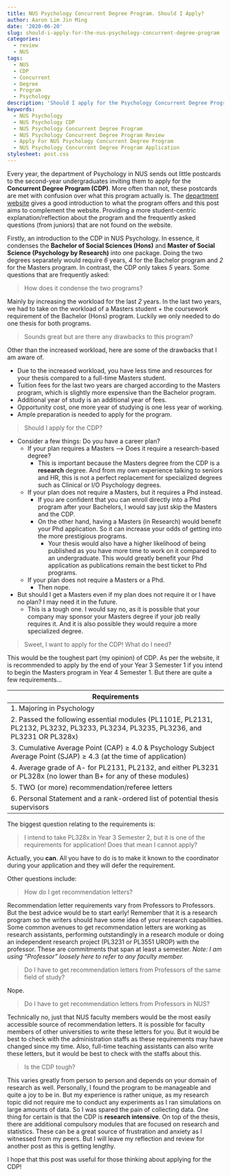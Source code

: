 ```yaml
---
title: NUS Psychology Concurrent Degree Program. Should I Apply?
author: Aaron Lim Jin Ming
date: '2020-06-20'
slug: should-i-apply-for-the-nus-psychology-concurrent-degree-program
categories:
  - review
  - NUS
tags:
  - NUS
  - CDP
  - Concurrent
  - Degree
  - Program
  - Psychology
description: 'Should I apply for the Psychology Concurrent Degree Program (CDP) offered in the National University of Singapore (NUS)?'
keywords: 
  - NUS Psychology
  - NUS Psychology CDP
  - NUS Psychology Concurrent Degree Program
  - NUS Psychology Concurrent Degree Program Review
  - Apply For NUS Psychology Concurrent Degree Program
  - NUS Psychology Concurrent Degree Program Application
stylesheet: post.css
---
```


Every year, the department of Psychology in NUS sends out little postcards to the second-year undergraduates inviting them to apply for the **Concurrent Degree Program (CDP)**. More often than not, these postcards are met with confusion over what this program actually is. The [department website](https://www.fas.nus.edu.sg/psy/prospective/index.html#concurrent) gives a good introduction to what the program offers and this post aims to complement the website. Providing a more student-centric explanation/reflection about the program and the frequently asked questions (from juniors) that are not found on the website.
 
Firstly, an introduction to the CDP in NUS Psychology. In essence, it condenses the **Bachelor of Social Sciences (Hons)** and **Master of Social Science (Psychology by Research)** into one package. Doing the two degrees separately would require *6* years, *4* for the Bachelor program and *2* for the Masters program. In contrast, the CDP only takes *5* years. Some questions that are frequently asked:

> How does it condense the two programs?

Mainly by increasing the workload for the last *2* years. In the last two years, we had to take on the workload of a Masters student + the coursework requirement of the Bachelor (Hons) program. Luckily we only needed to do one thesis for both programs.

> Sounds great but are there any drawbacks to this program?

Other than the increased workload, here are some of the drawbacks that I am aware of.

* Due to the increased workload, you have less time and resources for your thesis compared to a full-time Masters student.
* Tuition fees for the last two years are charged according to the Masters program, which is slightly more expensive than the Bachelor program.
* Additional year of study is an additional year of fees.
* Opportunity cost, one more year of studying is one less year of working.
* Ample preparation is needed to apply for the program.

> Should I apply for the CDP?

* Consider a few things: Do you have a career plan?
    * If your plan requires a Masters --> Does it require a research-based degree?
        * This is important because the Masters degree from the CDP is a **research** degree. And from my own experience talking to seniors and HR, this is not a perfect replacement for specialized degrees such as Clinical or I/O Psychology degrees.
    * If your plan does not require a Masters, but it requires a Phd instead.
        * If you are confident that you can enroll directly into a Phd program after your Bachelors, I would say just skip the Masters and the CDP.
        * On the other hand, having a Masters (in Research) would benefit your Phd application. So it can increase your odds of getting into the more prestigious programs. 
            * Your thesis would also have a higher likelihood of being published as you have more time to work on it compared to an undergraduate. This would greatly benefit your Phd application as publications remain the best ticket to Phd programs.
    * If your plan does not require a Masters or a Phd.
        * Then nope.
* But should I get a Masters even if my plan does not require it or I have no plan? I may need it in the future.
    * This is a tough one. I would say no, as it is possible that your company may sponsor your Masters degree if your job really requires it. And it is also possible they would require a more specialized degree.
        
> Sweet, I want to apply for the CDP! What do I need?

This would be the toughest part (my opinion) of CDP. As per the website, it is recommended to apply by the end of your Year 3 Semester 1 if you intend to begin the Masters program in Year 4 Semester 1. But there are quite a few requirements...

|Requirements|
|--------|    
|1. Majoring in Psychology|
|2. Passed the following essential modules (PL1101E, PL2131, PL2132, PL3232, PL3233, PL3234, PL3235, PL3236, and PL3231 OR PL328x)|
|3. Cumulative Average Point (CAP) ≥ 4.0 & Psychology Subject Average Point (SJAP) ≥ 4.3 (at the time of application)|
|4. Average grade of A- for PL2131, PL2132, and either PL3231 or PL328x (no lower than B+ for any of these modules)|
|5. TWO (or more) recommendation/referee letters|
|6. Personal Statement and a rank-ordered list of potential thesis supervisors|

The biggest question relating to the requirements is:

> I intend to take PL328x in Year 3 Semester 2, but it is one of the requirements for application! Does that mean I cannot apply?

Actually, you **can**. All you have to do is to make it known to the coordinator during your application and they will defer the requirement.
    
Other questions include:

> How do I get recommendation letters?

Recommendation letter requirements vary from Professors to Professors. But the best advice would be to start early! Remember that it is a research program so the writers should have some idea of your research capabilities. Some common avenues to get recommendation letters are working as research assistants, performing outstandingly in a research module or doing an independent research project (PL3231 or PL3551 UROP) with the professor. These are commitments that span at least a semester.
*Note: I am using "Professor" loosely here to refer to any faculty member.*

> Do I have to get recommendation letters from Professors of the same field of study?

Nope.

> Do I have to get recommendation letters from Professors in NUS?

Technically no, just that NUS faculty members would be the most easily accessible source of recommendation letters. It is possible for faculty members of other universities to write these letters for you. But it would be best to check with the administration staffs as these requirements may have changed since my time. Also, full-time teaching assistants can also write these letters, but it would be best to check with the staffs about this.

> Is the CDP tough?

This varies greatly from person to person and depends on your domain of research as well. Personally, I found the program to be manageable and quite a joy to be in. But my experience is rather unique, as my research topic did not require me to conduct any experiments as I ran simulations on large amounts of data. So I was spared the pain of collecting data. One thing for certain is that the CDP is **research intensive**. On top of the thesis, there are additional compulsory modules that are focused on research and statistics. These can be a great source of frustration and anxiety as I witnessed from my peers. But I will leave my reflection and review for another post as this is getting lengthy.

I hope that this post was useful for those thinking about applying for the CDP!
